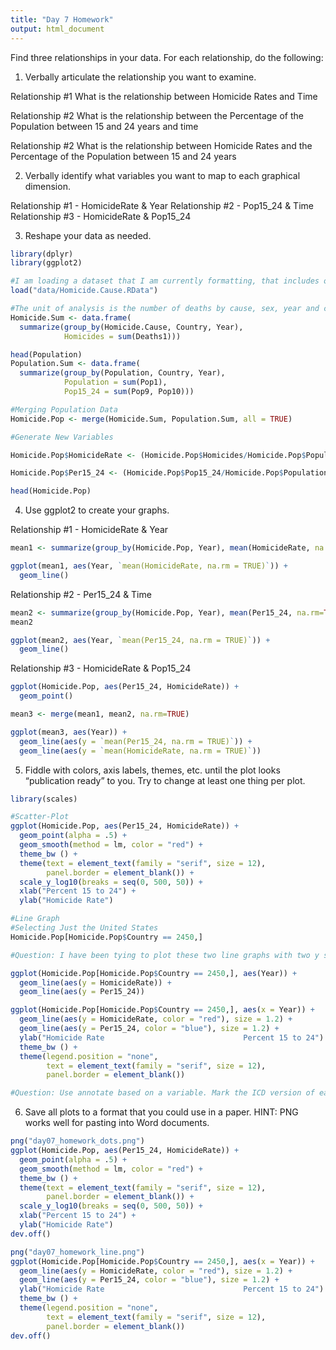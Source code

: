 ```yaml
---
title: "Day 7 Homework"
output: html_document
---
```


Find three relationships in your data.  For each relationship, do the following:

1. Verbally articulate the relationship you want to examine.

Relationship #1 
What is the relationship between Homicide Rates and Time

Relationship #2 
What is the relationship between the Percentage of the Population between 15 and 24 years and time

Relationship #2 
What is the relationship between Homicide Rates and the Percentage of the Population between 15 and 24 years


2. Verbally identify what variables you want to map to each graphical dimension.

Relationship #1 - HomicideRate & Year
Relationship #2 - Pop15_24 & Time
Relationship #3 - HomicideRate & Pop15_24

3. Reshape your data as needed.

```r
library(dplyr)
library(ggplot2)

#I am loading a dataset that I am currently formatting, that includes only Homicides. The code for this data is in the "WHO Mortality.Rmd" file
load("data/Homicide.Cause.RData")

#The unit of analysis is the number of deaths by cause, sex, year and country. I am collapsing it to country and year. I am just keepign some variables
Homicide.Sum <- data.frame(
  summarize(group_by(Homicide.Cause, Country, Year), 
            Homicides = sum(Deaths1)))

head(Population)
Population.Sum <- data.frame(
  summarize(group_by(Population, Country, Year), 
            Population = sum(Pop1),
            Pop15_24 = sum(Pop9, Pop10)))

#Merging Population Data
Homicide.Pop <- merge(Homicide.Sum, Population.Sum, all = TRUE)

#Generate New Variables

Homicide.Pop$HomicideRate <- (Homicide.Pop$Homicides/Homicide.Pop$Population) * 100000

Homicide.Pop$Per15_24 <- (Homicide.Pop$Pop15_24/Homicide.Pop$Population) * 100

head(Homicide.Pop)

```


4. Use ggplot2 to create your graphs.

Relationship #1 - HomicideRate & Year

```r
mean1 <- summarize(group_by(Homicide.Pop, Year), mean(HomicideRate, na.rm=TRUE))

ggplot(mean1, aes(Year, `mean(HomicideRate, na.rm = TRUE)`)) +
  geom_line()

```

Relationship #2 - Per15_24 & Time

```r
mean2 <- summarize(group_by(Homicide.Pop, Year), mean(Per15_24, na.rm=TRUE))
mean2

ggplot(mean2, aes(Year, `mean(Per15_24, na.rm = TRUE)`)) +
  geom_line()

```


Relationship #3 - HomicideRate & Pop15_24

```r
ggplot(Homicide.Pop, aes(Per15_24, HomicideRate)) +
  geom_point()

mean3 <- merge(mean1, mean2, na.rm=TRUE)

ggplot(mean3, aes(Year)) +
  geom_line(aes(y = `mean(Per15_24, na.rm = TRUE)`)) +
  geom_line(aes(y = `mean(HomicideRate, na.rm = TRUE)`))


```


5. Fiddle with colors, axis labels, themes, etc. until the plot looks "publication ready" to you.  Try to change at least one thing per plot.

```r
library(scales)

#Scatter-Plot
ggplot(Homicide.Pop, aes(Per15_24, HomicideRate)) +
  geom_point(alpha = .5) +
  geom_smooth(method = lm, color = "red") +
  theme_bw () +
  theme(text = element_text(family = "serif", size = 12),
        panel.border = element_blank()) +
  scale_y_log10(breaks = seq(0, 500, 50)) +
  xlab("Percent 15 to 24") +
  ylab("Homicide Rate")

#Line Graph
#Selecting Just the United States
Homicide.Pop[Homicide.Pop$Country == 2450,]

#Question: I have been tying to plot these two line graphs with two y scales, one in the right, but I could not find a way to do that.

ggplot(Homicide.Pop[Homicide.Pop$Country == 2450,], aes(Year)) +
  geom_line(aes(y = HomicideRate)) +
  geom_line(aes(y = Per15_24))

ggplot(Homicide.Pop[Homicide.Pop$Country == 2450,], aes(x = Year)) +
  geom_line(aes(y = HomicideRate, color = "red"), size = 1.2) +
  geom_line(aes(y = Per15_24, color = "blue"), size = 1.2) +
  ylab("Homicide Rate                               Percent 15 to 24") +
  theme_bw () +
  theme(legend.position = "none", 
        text = element_text(family = "serif", size = 12),
        panel.border = element_blank())

#Question: Use annotate based on a variable. Mark the ICD version of each piece of the series


```


6. Save all plots to a format that you could use in a paper.  HINT: PNG works well for pasting into Word documents.

```r
png("day07_homework_dots.png")
ggplot(Homicide.Pop, aes(Per15_24, HomicideRate)) +
  geom_point(alpha = .5) +
  geom_smooth(method = lm, color = "red") +
  theme_bw () +
  theme(text = element_text(family = "serif", size = 12),
        panel.border = element_blank()) +
  scale_y_log10(breaks = seq(0, 500, 50)) +
  xlab("Percent 15 to 24") +
  ylab("Homicide Rate")
dev.off()

png("day07_homework_line.png")
ggplot(Homicide.Pop[Homicide.Pop$Country == 2450,], aes(x = Year)) +
  geom_line(aes(y = HomicideRate, color = "red"), size = 1.2) +
  geom_line(aes(y = Per15_24, color = "blue"), size = 1.2) +
  ylab("Homicide Rate                               Percent 15 to 24") +
  theme_bw () +
  theme(legend.position = "none", 
        text = element_text(family = "serif", size = 12),
        panel.border = element_blank())
dev.off()
```


